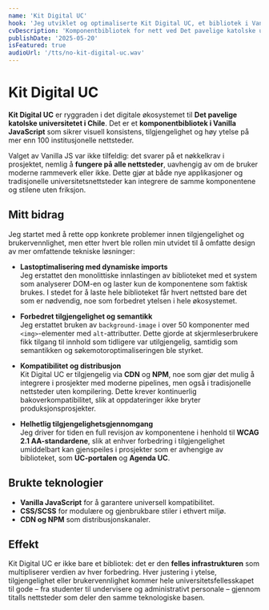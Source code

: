 ```yaml
---
name: 'Kit Digital UC'
hook: 'Jeg utviklet og optimaliserte Kit Digital UC, et bibliotek i Vanilla JavaScript som sikrer tilgjengelighet, konsistens og ytelse på mer enn 100 institusjonelle nettsteder.'
cvDescription: 'Komponentbibliotek for nett ved Det pavelige katolske universitetet i Chile, den teknologiske ryggraden i det institusjonelle digitale økosystemet.'
publishDate: '2025-05-20'
isFeatured: true
audioUrl: '/tts/no-kit-digital-uc.wav'
---
```


# Kit Digital UC

**Kit Digital UC** er ryggraden i det digitale økosystemet til **Det pavelige katolske universitetet i Chile**. Det er et **komponentbibliotek i Vanilla JavaScript** som sikrer visuell konsistens, tilgjengelighet og høy ytelse på mer enn 100 institusjonelle nettsteder.

Valget av Vanilla JS var ikke tilfeldig: det svarer på et nøkkelkrav i prosjektet, nemlig å **fungere på alle nettsteder**, uavhengig av om de bruker moderne rammeverk eller ikke. Dette gjør at både nye applikasjoner og tradisjonelle universitetsnettsteder kan integrere de samme komponentene og stilene uten friksjon.

## Mitt bidrag

Jeg startet med å rette opp konkrete problemer innen tilgjengelighet og brukervennlighet, men etter hvert ble rollen min utvidet til å omfatte design av mer omfattende tekniske løsninger:

- **Lastoptimalisering med dynamiske imports**  
  Jeg erstattet den monolittiske innlastingen av biblioteket med et system som analyserer DOM-en og laster kun de komponentene som faktisk brukes. I stedet for å laste hele biblioteket får hvert nettsted bare det som er nødvendig, noe som forbedret ytelsen i hele økosystemet.

- **Forbedret tilgjengelighet og semantikk**  
  Jeg erstattet bruken av `background-image` i over 50 komponenter med `<img>`-elementer med `alt`-attributter. Dette gjorde at skjermleserbrukere fikk tilgang til innhold som tidligere var utilgjengelig, samtidig som semantikken og søkemotoroptimaliseringen ble styrket.

- **Kompatibilitet og distribusjon**  
  Kit Digital UC er tilgjengelig via **CDN** og **NPM**, noe som gjør det mulig å integrere i prosjekter med moderne pipelines, men også i tradisjonelle nettsteder uten kompilering. Dette krever kontinuerlig bakoverkompatibilitet, slik at oppdateringer ikke bryter produksjonsprosjekter.

- **Helhetlig tilgjengelighetsgjennomgang**  
  Jeg driver for tiden en full revisjon av komponentene i henhold til **WCAG 2.1 AA-standardene**, slik at enhver forbedring i tilgjengelighet umiddelbart kan gjenspeiles i prosjekter som er avhengige av biblioteket, som **UC-portalen** og **Agenda UC**.

## Brukte teknologier

- **Vanilla JavaScript** for å garantere universell kompatibilitet.
- **CSS/SCSS** for modulære og gjenbrukbare stiler i ethvert miljø.
- **CDN og NPM** som distribusjonskanaler.

## Effekt

Kit Digital UC er ikke bare et bibliotek: det er den **felles infrastrukturen** som multipliserer verdien av hver forbedring. Hver justering i ytelse, tilgjengelighet eller brukervennlighet kommer hele universitetsfellesskapet til gode – fra studenter til undervisere og administrativt personale – gjennom titalls nettsteder som deler den samme teknologiske basen.
